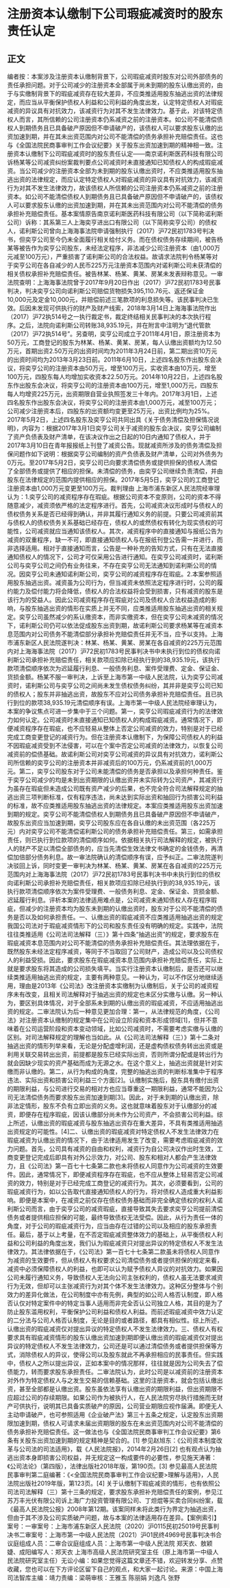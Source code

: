 # 注册资本认缴制下公司瑕疵减资时的股东责任认定
## 正文
编者按：本案涉及注册资本认缴制背景下，公司瑕疵减资时股东对公司外部债务的责任承担问题。对于公司减少的注册资本全部属于尚未到期的股东认缴出资的，由于与实缴制背景下的瑕疵减资存在较大差异，不应类推适用股东抽逃出资的法律规定，而应当从平衡保护债权人利益和公司利益的角度出发，认定特定债权人对瑕疵减资的异议具有对抗效力，该减资行为对其不发生法律效力。基于此，对该特定债权人而言，其所信赖的公司注册资本仍系减资之前的注册资本。如公司不能清偿债权人到期债务且已具备破产原因但不申请破产的，该债权人可以要求股东认缴的出资加速到期，并在其未出资范围内对公司不能清偿的债务承担补充赔偿责任。这也与《全国法院民商事审判工作会议纪要》关于股东出资加速到期的精神相一致。注册资本认缴制下公司瑕疵减资时的股东责任认定——南京诺利斯医药科技有限公司诉杨某等公司减资纠纷案裁判要点公司减资时未直接通知已知债权人的构成瑕疵减资。当公司减少的注册资本全部为未到期的股东认缴出资时，不应类推适用股东抽逃出资的法律规定，而应认定特定债权人对瑕疵减资的异议具有对抗效力，该减资行为对其不发生法律效力，故该债权人所信赖的公司注册资本仍系减资之前的注册资本。如公司不能清偿债权人到期债务且已具备破产原因但不申请破产的，该债权人可以要求股东认缴的出资加速到期，并在其未出资范围内对公司不能清偿的债务承担补充赔偿责任。基本案情原告南京诺利斯医药科技有限公司（以下简称诺利斯公司）诉称：其系第三人上海奕亨进出口有限公司（以下简称奕亨公司）的债权人，诺利斯公司曾向上海海事法院申请强制执行（2017）沪72民初1783号判决书，但奕亨公司至今仍未全面履行相关给付义务。而在债权债务存续期间，被告杨某等被告作为奕亨公司股东，未经法定程序，非法减少公司注册资本（由1,000万元减至100万元），严重损害了诺利斯公司的合法权益。故请求法院判令杨某等对于奕亨公司在各自减少的人民币225万元注册资本范围内对诺利斯公司未获清偿的相关债权承担补充赔偿责任。被告林某、杨某、黄某、房某未发表辩称意见。一审法院查明：上海海事法院曾于2017年9月20日作出（2017）沪72民初1783号民事判决，判决奕亨公司向诺利斯公司赔偿货物损失395,110.76元、返还保证金10,000元及定金10,000元，并赔偿前述三笔款项的利息损失等。该民事判决已生效。后因未发现可供执行的财产及财产线索，2018年3月14日上海海事法院作出（2017）沪72执514号之一执行裁定书，裁定终结相关民事判决的本次执行程序。之后，法院向诺利斯公司转账38,935.19元，并在附言中注明为“退代管款（2017）沪72执514号”。另查明，奕亨公司成立于2011年4月1日，原注册资本为50万元，工商登记的股东为林某、杨某、黄某、房某，每人认缴出资额均为12.50万元，首期出资2.50万元的出资时间均为2011年3月24日前，第二期出资10万元的出资时间均为2013年3月23日前。2011年6月10日，上述四名股东作出股东会决议，将奕亨公司的注册资本由50万元，增至100万元，实收资本由10万元，增至100万元，四股东每人均增加实收资本22.50万元。2014年10月22日，上述四名股东作出股东会决议，将奕亨公司的注册资本由100万元，增至1,000万元，四股东每人均增资225万元，出资期限自营业执照签发三十年内。2017年3月1日，上述四名股东作出股东会决议，将奕亨公司的注册资本由1,000万元，减至100万元；公司减少注册资本后，四股东的出资额均变更至25万元，出资比例均为25%。2017年5月2日，上述四名股东及奕亨公司共同出具《关于债务清偿及担保情况说明》，内容为：根据2017年3月1日奕亨公司关于减资的股东会决议，奕亨公司编制了资产负债表及财产清单，在该决议作出之日起的10日内通知了债权人，并于2017年3月10日在青年报报纸上刊登了减资公告。现就减资所涉及的债务清偿及担保问题作如下说明：根据奕亨公司编制的资产负债表及财产清单，公司对外债务为0万元。至2017年5月2日，奕亨公司已向要求清偿债务或提供担保的债权人清偿了全部债务或提供了相应的担保。未清偿的债务，由奕亨公司继续负责清偿，并由股东在法律规定的范围内提供相应的担保。2017年5月5日，奕亨公司的工商登记注册资本由1,000万元变更至100万元。裁判理由 上海市浦东新区人民法院经审理认为：1.奕亨公司的减资程序存在瑕疵。根据公司资本不变原则，公司的资本不得随意减少，减资须依严格的法定程序进行。首先，公司减资决议形成时与债权人的债权债务关系是否已经得到确认，并非其履行通知义务的前提。只要公司减资前其与债权人的债权债务关系基础已经存在，债权人的或然债权有转化为现实债权的可能性，公司减资就应当通知该债权人。其次，减资程序中的直接通知与报纸公告为减资的双重程序，缺一不可，即直接通知债权人与在报纸刊登公告需一并进行，而非选择适用。相对于直接通知而言，公告是一种补充的告知方式，只有在无法直接通知债权人的情况下，公司才可仅采用公告进行通知。在奕亨公司减资时，诺利斯公司与奕亨公司之间仍有业务往来，不存在奕亨公司无法通知到诺利斯公司的情况。因奕亨公司未通知诺利斯公司，奕亨公司的减资程序存在瑕疵。2.本案参照适用股东抽逃出资。减资虽为公司行为，但当减资未依照法定程序进行时，公司的履约能力及偿付能力将会降低，债权人的合法权益将会受到损害，只有减资的股东是该行为的受益人。因此公司减资程序存在瑕疵对公司及债权人合法权益造成的影响，与股东抽逃出资的情形在实质上并无不同，应类推适用股东抽逃出资的相关规定。奕亨公司虽然减少的系认缴资本，而非实缴资本，但在奕亨公司未减资的情况下，诺利斯公司仍可以依法促成股东出资到期，故诺利斯公司要求杨某等在减资本息范围内对公司债务不能清偿部分承担补充赔偿责任并无不当，应予以支持。上海市浦东新区人民法院遂判决：林某、杨某、黄某、房某在各自减资的225万元范围内对上海海事法院（2017）沪72民初1783号民事判决书中未执行到位的债权向诺利斯公司承担补充赔偿责任，相关款项应扣除已经执行到的38,935.19元，该执行款项清偿顺序依次为迟延履行利息、一般债务利息、案件受理费、定金、保证金、货损金额。杨某不服一审判决，上诉至上海市第一中级人民法院，认为奕亨公司减资时，诺利斯公司与奕亨公司之间尚未发生债权债务纠纷，其并非是奕亨公司已知的债权人；股东并非抽逃出资，故股东不应对公司债务承担补充赔偿责任。且已执行到位的款项38,935.19元清偿顺序有误。上海市第一中级人民法院经审理认为，本案的争议焦点可进一步集中于三个问题。第一，奕亨公司瑕疵减资行为的法律效力如何认定。公司减资时未直接通知已知债权人的构成瑕疵减资。通常情况下，即便减资程序存在瑕疵，也不应轻易从整体上否定公司减资的效力，特别是对于已经完成工商变更登记的减资行为。但在注册资本认缴制下，为保障公司债权人的利益不因瑕疵减资受到不法侵害，可以在个案中否定公司减资的法律效力，以恢复公司减资前的偿债基础。故诺利斯公司对奕亨公司减资的异议具有对抗效力，诺利斯公司所信赖的奕亨公司的注册资本并非减资后的100万元，仍系减资前的1,000万元。第二，奕亨公司股东对于公司未能清偿的债务是否承担以及承担何种责任。鉴于奕亨公司减少的均是未到出资期限的认缴出资并未实际转为公司资产，其减资行为虽存在瑕疵但未造成公司既有资产减少的后果，也不完全符合司法解释规定的抽逃出资三项判断标准，仅有程序违法，尚未达到实际出资和抽回行为损害公司利益的标准，故不应类推适用股东抽逃出资的法律规定。本案应类推适用股东出资加速到期的规定。奕亨公司不能清偿债权人到期债务且已具备破产原因但不申请破产，故股东出资应当加速到期，奕亨公司股东应在各自认缴的未出资范围（各225万元）内对奕亨公司不能清偿诺利斯公司的债务承担补充赔偿责任。第三，如需承担责任，则已执行到位款项的清偿顺序如何。依据相关执行司法解释的规定，被执行人的财产不足以清偿全部债务的，应当先清偿生效法律文书确定的金钱债务，再清偿加倍部分债务利息。故一审法院确认的清偿顺序有误，应予纠正。二审法院遂判决驳回上诉，同时变更一审判决为林某、杨某、黄某、房某在各自减资的225万元范围内对上海海事法院（2017）沪72民初1783号民事判决书中未执行到位的债权向诺利斯公司承担补充赔偿责任，相关款项应扣除已经执行到的38,935.19元，该执行款项清偿顺序依次为案件受理费、一般债务利息、定金、保证金、货损金额、迟延履行利息。评析本案的法律适用难点是，公司减资未通知债权人存在程序瑕疵，但减少的注册资本均为股东未到期的认缴出资时，股东对于公司不能清偿的债务是否以及如何承担责任。一、认缴出资的瑕疵减资不应类推适用抽逃出资的规定我国公司法对于瑕疵减资情形下的公司和股东责任没有明确的规定。实践中，法院往往类推适用《公司法司法解释（三）》第十四条“抽逃出资”的规定，要求股东在瑕疵减资本息范围内对公司不能清偿的债务承担补充赔偿责任。其法理依据在于，既然股东未经法定程序减资，等同于不当取回了公司财产，造成公司以及公司债权人的利益受损。因此，要求股东在瑕疵减资本息范围内承担补充赔偿责任，实际上就是要求股东将其造成的公司损失填平。当实行注册资本认缴制后，是否还可以继续类推适用抽逃出资的规定，主要有两种意见。一种认为，可以不作区分地继续适用，理由是2013年《公司法》改注册资本实缴制为认缴制后，关于公司的减资程序未有改变，且相关司法解释对于抽逃出资的规定也未区分实缴与认缴。另一种认为，要区别具体情况，对于全部系未到期的认缴出资的瑕疵减资，不应适用抽逃出资的规定。二审法院认为后一种意见更加合理：第一，从法律规范的角度，《公司法》对注册资本认缴制的规定集中在公司设立阶段和资本形成领域[1]，但并不意味着在公司运营阶段和资本变动领域，比如公司减资时，不需要考虑实缴与认缴的区别。对司法解释规定的理解也当如此。从《公司法司法解释（三）》第十二条对抽逃出资的情形列举来看，无论是分配虚增利润，还是虚构债权债务转出出资或是利用关联交易转出出资，前提都是股东已经实际出资，否则所谓分配或是转出行为就会因缺少现实的资产基础而成为无源之水。在这个意义上，抽逃出资就是针对实缴而非认缴的。第二，从行为构成的角度，完整的抽逃出资的判断标准集中于程序违法、实际出资和损害公司利益三个方面[2]。认缴制实施后，股东具有缴付出资的期限利益，与公司进行交易的相对方也应当尊重这一期限利益，通常不能因为公司无法清偿债务而要求股东出资加速到期[3]。因此，对于未到期的认缴出资，除非法定情形，股东不负有立即出资的义务。这也就意味着股东对于认缴部分的减资，即便存在程序瑕疵，因该认缴部分尚未作为公司资产，不会损害公司利益。综上所述，认缴出资的瑕疵减资与股东抽逃出资存在重大差异，不具有类推适用抽逃出资规定的可能性。[4]二、认缴出资的瑕疵减资对特定债权人不发生法律效力在瑕疵减资为认缴出资的情况下，由于法律适用发生了改变，需要考虑瑕疵减资的效力问题。首先，公司具有减资的自由和权利，减资行为自公司决议作出时生效，工商变更登记完成后即具有对外公示效力，对公司、股东和相对人都会产生法律效力，且《公司法》第一百七十七条第二款也未将债权人同意作为公司减资的生效要件。因此，通常情况下，即便减资程序存在瑕疵，也不应从整体上轻易否定公司减资的效力，特别是对于已经完成工商登记的减资行为。其次，必须要看到，公司的瑕疵减资行为，如以公告取代直接通知债权人的行为，将对债权人造成重大利益影响。即便是本案中，在减资之前仅存在债权债务基础而非完全确定债权的权利人诺利斯公司而言，由于奕亨公司的减资瑕疵，直接导致其失去要求奕亨公司提前清偿债务或者提供相应担保的可能，最终导致债权无法受偿。因此，从行为责任一体的角度，对于公司的瑕疵减资行为，应当由存在过错的公司以及相应的股东承担责任。最后，基于以上考量，在不否定瑕疵减资整体效力的基础上，从平衡债权人利益和公司利益的角度出发，我们认为瑕疵减资只对提出异议的特定债权人不发生法律效力。其法律依据在于，《公司法》第一百七十七条第二款虽未将债权人同意作为减资的生效要件，但从债权人有权要求公司清偿债务或者提供担保的规定来看，减资中必须保障债权人的利益，也即可以认为赋予债权人异议的对抗效力。如果因公司未履行通知义务，导致债权人无法向公司主张权利的，债权人虽无法要求减资行为无效，但却可以主张减资行为对其个体不发生法律效力。这种区分整体与个别效力的差异化做法，在公司制度中亦有先例，典型的如公司人格否认制度，即人格否认仅对特定案件中的特定当事人适用而非完全否认公司独立人格，其目的是为了防止股东滥用权利，平衡保护公司利益和债权人利益。而前述瑕疵减资中效力认定的二分法与公司人格否认制度，无论是目的或者路径，都具有相似性。综上所述，认缴出资的瑕疵减资仅对提出异议的特定债权人不发生法律效力。三、债权人有权要求具有瑕疵减资情形的股东认缴出资加速到期即便认缴出资的瑕疵减资仅对提出异议的特定债权人不发生法律效力，公司还是可以通过清偿债务或者提供担保等方式，消除债权人的异议，使得公司以及股东就此不再承担相应的民事责任。但实践中，债权人之所以提出异议，正如本案中的情况那样，往往就是因为公司失去了偿债能力，转而要求股东承担责任。二审法院认为，此时公司是以减资前的注册资本对外作为特定债权人与之发生交易的信赖基础。这里的注册资本，就会包括认缴出资，甚至全部都是认缴出资。股东虽依法享有认缴出资的期限利益，但出资期限不应超过公司的存续期限。如果公司作为被执行人，在人民法院穷尽执行措施而无财产可供执行，说明其已具备实质破产的原因，公司营业期限应视作届满。即便无人主动申请破产，也可参照适用《企业破产法》第三十五条之规定，认定股东出资期限加速到期，债权人可请求未届出资期限的股东在未出资范围内对公司不能清偿的债务承担补充赔偿责任。这一做法也与《全国法院民商事审判工作会议纪要》第6条有关股东出资加速到期的规定精神是契合的。[1] 参见赵旭东：《公司资本制度改革与公司法的司法适用》，载《人民法院报》，2014年2月26日[2] 也有观点认为抽逃出资本身即损害公司权益，并无规定这一构成要件的必要性，参见施天涛著：《公司法论》（第四版），法律出版社2018年版，第190页。[3] 参见最高人民法院民事审判第二庭编著：《<全国法院民商事审判工作会议纪要>理解与适用》，人民法院出版社2019年版，第123页。[4] 关于认缴制下瑕疵减资的情形，也有依照公司法司法解释（三）第十三条的规定，要求股东承担补充赔偿责任的案例，参见江苏万丰光伏有限公司诉上海广力投资管理有限公司、丁炟焜等买卖合同纠纷案，载《最高人民法院公报》2008年第12期。该案同样未将此类行为界定为抽逃出资，但由于其不涉及公司实质破产问题，故与本案的法律适用存在差异。【案例索引】案号：一审案号：上海市浦东新区人民法院（2020）沪0115民初25019号民事判决书二审案号：上海市第一中级人民法院（2021）沪01民终4969号民事判决书合议庭组成人员：二审合议庭组成人员：上海市第一中级人民法院 郑天衣、敖颖婕、成阳编写人：郑天衣 上海市高级人民法院研究室主任（原上海市第一中级人民法院研究室主任）无讼小编：如果您觉得这篇文章还不错，欢迎转发分享、点赞收藏，您也可以在下方评论区留下自己的观点，和大家一起讨论。来源：中国上海司法智库主编：靖力责编：梁萌审核：王雅玉 陈丽娟 刘逸凡 张野